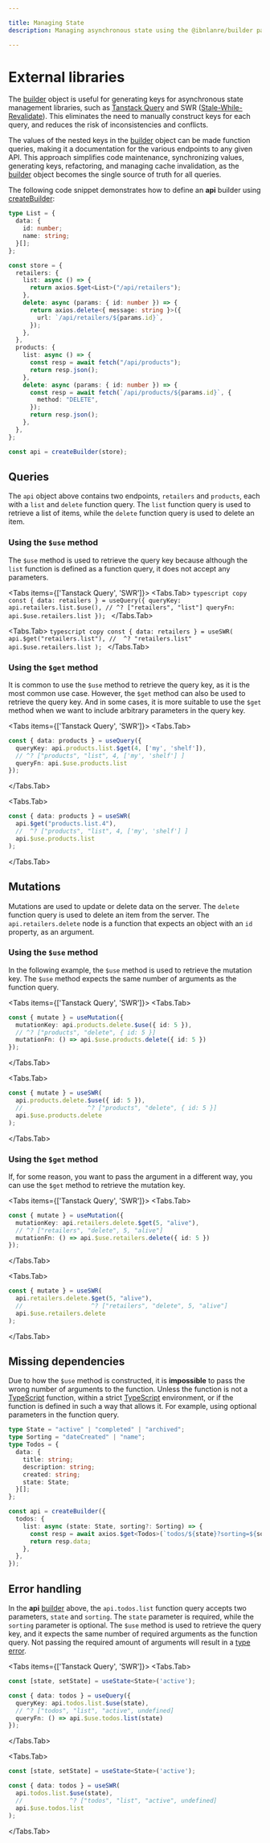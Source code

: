 ---

title: Managing State
description: Managing asynchronous state using the @ibnlanre/builder package.

---


# External libraries

The [builder][3] object is useful for generating keys for asynchronous state management libraries, such as [Tanstack Query](https://tanstack.com/query/latest) and SWR ([Stale-While-Revalidate](https://swr.vercel.app/)). This eliminates the need to manually construct keys for each query, and reduces the risk of inconsistencies and conflicts.

The values of the nested keys in the [builder][3] object can be made function queries, making it a documentation for the various endpoints to any given API. This approach simplifies code maintenance, synchronizing values, generating keys, refactoring, and managing cache invalidation, as the [builder][3] object becomes the single source of truth for all queries.

The following code snippet demonstrates how to define an **api** builder using [createBuilder][2]:

```typescript copy
type List = {
  data: {
    id: number;
    name: string;
  }[];
};

const store = {
  retailers: {
    list: async () => {
      return axios.$get<List>("/api/retailers");
    },
    delete: async (params: { id: number }) => {
      return axios.delete<{ message: string }>({
        url: `/api/retailers/${params.id}`,
      });
    },
  },
  products: {
    list: async () => {
      const resp = await fetch("/api/products");
      return resp.json();
    },
    delete: async (params: { id: number }) => {
      const resp = await fetch(`/api/products/${params.id}`, {
        method: "DELETE",
      });
      return resp.json();
    },
  },
};

const api = createBuilder(store);
```

## Queries

The `api` object above contains two endpoints, `retailers` and `products`, each with a `list` and `delete` function query. The `list` function query is used to retrieve a list of items, while the `delete` function query is used to delete an item.

### Using the `$use` method

The `$use` method is used to retrieve the query key because although the `list` function is defined as a function query, it does not accept any parameters.

<Tabs items={['Tanstack Query', 'SWR']}>
  <Tabs.Tab>
    ```typescript copy
    const { data: retailers } = useQuery({
      queryKey: api.retailers.list.$use(),
      // ^? ["retailers", "list"]
      queryFn: api.$use.retailers.list
    });
    ```
  </Tabs.Tab>

  <Tabs.Tab>
    ```typescript copy
    const { data: retailers } = useSWR(
      api.$get("retailers.list"),
      //  ^? "retailers.list"
      api.$use.retailers.list
    );
    ```
  </Tabs.Tab>
</Tabs>

### Using the `$get` method

It is common to use the `$use` method to retrieve the query key, as it is the most common use case. However, the `$get` method can also be used to retrieve the query key. And in some cases, it is more suitable to use the `$get` method when we want to include arbitrary parameters in the query key.

<Tabs items={['Tanstack Query', 'SWR']}>
  <Tabs.Tab>
  ```typescript copy
  const { data: products } = useQuery({
    queryKey: api.products.list.$get(4, ['my', 'shelf']),
    // ^? ["products", "list", 4, ['my', 'shelf'] ]
    queryFn: api.$use.products.list
  });
  ```
  </Tabs.Tab>

  <Tabs.Tab>
  ```typescript copy
  const { data: products } = useSWR(
    api.$get("products.list.4"),
    //  ^? ["products", "list", 4, ['my', 'shelf'] ]
    api.$use.products.list
  );
  ```
  </Tabs.Tab>
</Tabs>

## Mutations

Mutations are used to update or delete data on the server. The `delete` function query is used to delete an item from the server. The `api.retailers.delete` node is a function that expects an object with an `id` property, as an argument.

### Using the `$use` method

In the following example, the `$use` method is used to retrieve the mutation key. The `$use` method expects the same number of arguments as the function query.

<Tabs items={['Tanstack Query', 'SWR']}>
  <Tabs.Tab>
  ```typescript copy
  const { mutate } = useMutation({
    mutationKey: api.products.delete.$use({ id: 5 }),
    // ^? ["products", "delete", { id: 5 }]
    mutationFn: () => api.$use.products.delete({ id: 5 })
  });
  ```
  </Tabs.Tab>

  <Tabs.Tab>
  ```typescript copy
  const { mutate } = useSWR(
    api.products.delete.$use({ id: 5 }),
    //                  ^? ["products", "delete", { id: 5 }]
    api.$use.products.delete
  );
  ```
  </Tabs.Tab>
</Tabs>

### Using the `$get` method

If, for some reason, you want to pass the argument in a different way, you can use the `$get` method to retrieve the mutation key.

<Tabs items={['Tanstack Query', 'SWR']}>
  <Tabs.Tab>
  ```typescript copy
  const { mutate } = useMutation({
    mutationKey: api.retailers.delete.$get(5, "alive"),
    // ^? ["retailers", "delete", 5, "alive"]
    mutationFn: () => api.$use.retailers.delete({ id: 5 })
  });
  ```
  </Tabs.Tab>

  <Tabs.Tab>
  ```typescript copy
  const { mutate } = useSWR(
    api.retailers.delete.$get(5, "alive"),
    //                   ^? ["retailers", "delete", 5, "alive"]
    api.$use.retailers.delete
  );
  ```
  </Tabs.Tab>
</Tabs>

## Missing dependencies

Due to how the `$use` method is constructed, it is **impossible** to pass the wrong number of arguments to the function. Unless the function is not a [TypeScript][functions] function, within a strict [TypeScript][typescript] environment, or if the function is defined in such a way that allows it. For example, using optional parameters in the function query.

```typescript copy
type State = "active" | "completed" | "archived";
type Sorting = "dateCreated" | "name";
type Todos = {
  data: {
    title: string;
    description: string;
    created: string;
    state: State;
  }[];
};

const api = createBuilder({
  todos: {
    list: async (state: State, sorting?: Sorting) => {
      const resp = await axios.$get<Todos>(`todos/${state}?sorting=${sorting}`);
      return resp.data;
    },
  },
});
```

## Error handling

In the **api** [builder][3] above, the `api.todos.list` function query accepts two parameters, `state` and `sorting`. The `state` parameter is required, while the `sorting` parameter is optional. The `$use` method is used to retrieve the query key, and it expects the same number of required arguments as the function query. Not passing the required amount of arguments will result in a [type error][errors].

<Tabs items={['Tanstack Query', 'SWR']}>
  <Tabs.Tab>
  ```typescript copy
  const [state, setState] = useState<State>('active');

  const { data: todos } = useQuery({
    queryKey: api.todos.list.$use(state),
    // ^? ["todos", "list", "active", undefined]
    queryFn: () => api.$use.todos.list(state)
  });
  ```
  </Tabs.Tab>

  <Tabs.Tab>
  ```typescript copy
  const [state, setState] = useState<State>('active');

  const { data: todos } = useSWR(
    api.todos.list.$use(state),
    //             ^? ["todos", "list", "active", undefined]
    api.$use.todos.list
  );
  ```
  </Tabs.Tab>
</Tabs>


[2]: /core-concepts/create-builder
[3]: /core-concepts/builder-object

[typescript]: https://www.typescriptlang.org/
[functions]: https://www.typescriptlang.org/docs/handbook/2/functions.html
[errors]: https://www.typescriptlang.org/docs/handbook/2/understanding-errors.html
